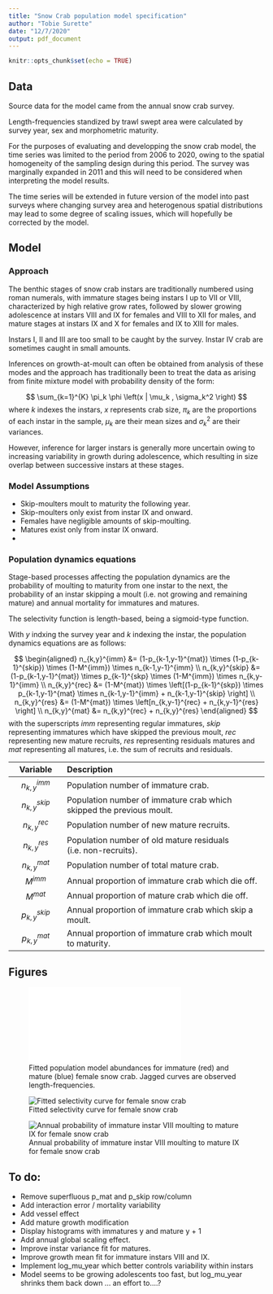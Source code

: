 ```yaml
---
title: "Snow Crab population model specification"
author: "Tobie Surette"
date: "12/7/2020"
output: pdf_document
---
```


```r
knitr::opts_chunk$set(echo = TRUE)
```
## Data 

Source data for the model came from the annual snow crab survey.

Length-frequencies standized by trawl swept area were calculated by survey year, sex and morphometric maturity.

For the purposes of evaluating and developping the snow crab model, the time series was limited to the period from  2006 to 2020, owing to the spatial homogeneity of the sampling design during this period. The survey was marginally expanded in 2011 and this will need to be considered when interpreting the model results.

The time series will be extended in future version of the model into past surveys where changing survey area and heterogenous spatial distributions may lead to some degree of scaling issues, which will hopefully be corrected by the model.

## Model

### Approach

The benthic stages of snow crab instars are traditionally numbered using roman numerals, with immature stages 
being instars I up to VII or VIII, characterized by high relative grow rates, followed by slower growing adolescence at instars VIII and IX for females and VIII to XII for males, and mature stages at instars IX and X for females and IX to XIII for males.

Instars I, II and III are too small to be caught by the survey. 
Instar IV crab are sometimes caught in small amounts.

Inferences on growth-at-moult can often be obtained from analysis of these modes and the approach has traditionally been to treat the data as arising from finite mixture model with probability density of the form:

$$
   \sum_{k=1}^{K} \pi_k \phi \left(x | \mu_k , \sigma_k^2  \right)
$$
where $k$ indexes the instars, $x$ represents crab size, $\pi_k$ are the proportions of each instar in the sample, $\mu_k$ are their mean sizes and $\sigma_k^2$ are their variances.

However, inference for larger instars is generally more uncertain owing to increasing variability in growth during adolescence, which resulting in size overlap between successive instars at these stages.

### Model Assumptions

- Skip-moulters moult to maturity the following year.
- Skip-moulters only exist from instar IX and onward.
- Females have negligible amounts of skip-moulting.
- Matures exist only from instar IX onward.
- 

### Population dynamics equations

Stage-based processes affecting the population dynamics are the probability of moulting to maturity from one instar to the next, the probability of an instar skipping a moult (i.e. not growing and remaining mature) and annual mortality for immatures and matures.

The selectivity function is length-based, being a sigmoid-type function.

With $y$ indxing the survey year and $k$ indexing the instar, the population dynamics equations are as follows:

$$
\begin{aligned}
   n_{k,y}^{imm}  &= (1-p_{k-1,y-1}^{mat}) \times (1-p_{k-1}^{skip}) \times (1-M^{imm}) \times n_{k-1,y-1}^{imm} \\
   n_{k,y}^{skip} &= (1-p_{k-1,y-1}^{mat}) \times p_{k-1}^{skp} \times (1-M^{imm}) \times n_{k,y-1}^{imm} \\
   n_{k,y}^{rec}  &= (1-M^{mat}) \times \left[(1-p_{k-1}^{skp}) \times p_{k-1,y-1}^{mat} \times n_{k-1,y-1}^{imm} + n_{k-1,y-1}^{skip} \right] \\  
   n_{k,y}^{res}  &= (1-M^{mat}) \times \left[n_{k,y-1}^{rec} + n_{k,y-1}^{res} \right] \\ 
   n_{k,y}^{mat}  &= n_{k,y}^{rec} + n_{k,y}^{res}
\end{aligned}
$$
with the superscripts $imm$ representing regular immatures, $skip$ representing immatures which have skipped the previous moult, $rec$ representing new mature recruits, $res$ representing residuals matures and $mat$ representing all matures, i.e. the sum of recruits and residuals. 


|     Variable      | Description                                                         |
|:-----------------:|:--------------------------------------------------------------------|
| $n_{k,y}^{imm}$   | Population number of immature crab.
| $n_{k,y}^{skip}$  | Population number of immature crab which skipped the previous moult.
| $n_{k,y}^{rec}$   | Population number of new mature recruits.
| $n_{k,y}^{res}$   | Population number of old mature residuals (i.e. non-recruits).
| $n_{k,y}^{mat}$   | Population number of total mature crab.
| $M^{imm}$         | Annual proportion of immature crab which die off.
| $M^{mat}$         | Annual proportion of mature crab which die off.
| $p_{k,y}^{skip}$  | Annual proportion of immature crab which skip a moult. 
| $p_{k,y}^{mat}$   | Annual proportion of immature crab which moult to maturity. 

\newpage

## Figures

![Fitted population model abundances for immature (red) and mature (blue) female snow crab. Jagged curves are observed length-frequencies.](female model and length-frequencies 2010-2020.pdf) 

![Fitted selectivity curve for female snow crab](female trawl selectivity.png) 

![Annual probability of immature instar VIII moulting to mature IX for female snow crab](female moultring probability VIII to IX.png) 


## To do: 
- Remove superfluous p_mat and p_skip row/column
- Add interaction error / mortality variability
- Add vessel effect
- Add mature growth modification   
- Display histograms with immatures y and mature y + 1 
- Add annual global scaling effect.
- Improve instar variance fit for matures.
- Improve growth mean fit for immature instars VIII and IX.
- Implement log_mu_year which better controls variability within instars
- Model seems to be growing adolescents too fast, but log_mu_year shrinks them back down ... an effort to....?
      
